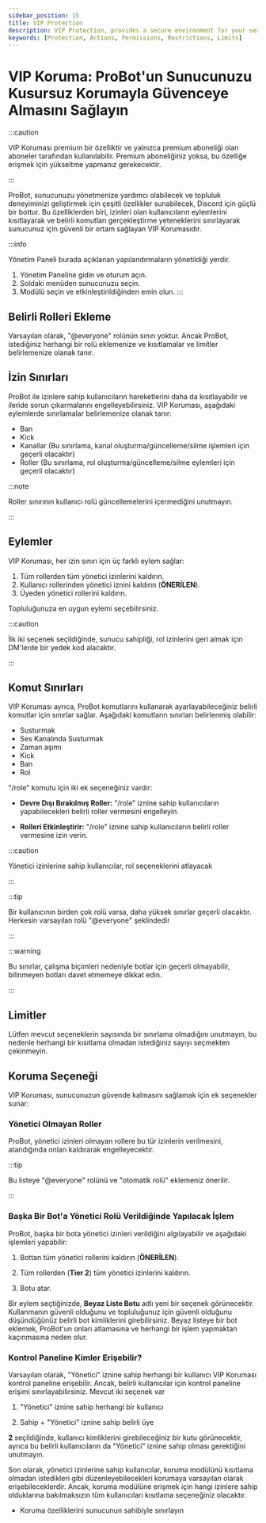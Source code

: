 ```yaml
---
sidebar_position: 15
title: VIP Protection
description: VIP Protection, provides a secure environment for your server by restricting the actions of users with permissions and limiting their ability to perform certain commands and actions.
keywords: [Protection, Actions, Permissions, Restrictions, Limits]
---
```


# VIP Koruma: ProBot'un Sunucunuzu Kusursuz Korumayla Güvenceye Almasını Sağlayın

:::caution 

VIP Koruması premium bir özelliktir ve yalnızca premium aboneliği olan aboneler tarafından kullanılabilir. Premium aboneliğiniz yoksa, bu özelliğe erişmek için yükseltme yapmanız gerekecektir.

:::

ProBot, sunucunuzu yönetmenize yardımcı olabilecek ve topluluk deneyiminizi geliştirmek için çeşitli özellikler sunabilecek, Discord için güçlü bir bottur. Bu özelliklerden biri, izinleri olan kullanıcıların eylemlerini kısıtlayarak ve belirli komutları gerçekleştirme yeteneklerini sınırlayarak sunucunuz için güvenli bir ortam sağlayan VIP Korumasıdır.

:::info

Yönetim Paneli burada açıklanan yapılandırmaların yönetildiği yerdir.

1. Yönetim Paneline gidin ve oturum açın.
2. Soldaki menüden sunucunuzu seçin.
3. Modülü seçin ve etkinleştirildiğinden emin olun.
:::

## Belirli Rolleri Ekleme

Varsayılan olarak, "@everyone" rolünün sınırı yoktur. Ancak ProBot, istediğiniz herhangi bir rolü eklemenize ve kısıtlamalar ve limitler belirlemenize olanak tanır.

## İzin Sınırları

ProBot ile izinlere sahip kullanıcıların hareketlerini daha da kısıtlayabilir ve ileride sorun çıkarmalarını engelleyebilirsiniz. VIP Koruması, aşağıdaki eylemlerde sınırlamalar belirlemenize olanak tanır:

- Ban
- Kick
- Kanallar (Bu sınırlama, kanal oluşturma/güncelleme/silme işlemleri için geçerli olacaktır)
- Roller (Bu sınırlama, rol oluşturma/güncelleme/silme eylemleri için geçerli olacaktır)

:::note 

Roller sınırının kullanıcı rolü güncellemelerini içermediğini unutmayın.

:::

## Eylemler

VIP Koruması, her izin sınırı için üç farklı eylem sağlar:

1. Tüm rollerden tüm yönetici izinlerini kaldırın.
2. Kullanıcı rollerinden yönetici iznini kaldırın (**ÖNERİLEN**).
3. Üyeden yönetici rollerini kaldırın.

Topluluğunuza en uygun eylemi seçebilirsiniz.

:::caution

İlk iki seçenek seçildiğinde, sunucu sahipliği, rol izinlerini geri almak için DM'lerde bir yedek kod alacaktır.

:::

## Komut Sınırları

VIP Koruması ayrıca, ProBot komutlarını kullanarak ayarlayabileceğiniz belirli komutlar için sınırlar sağlar. Aşağıdaki komutların sınırları belirlenmiş olabilir:

- Susturmak
- Ses Kanalında Susturmak
- Zaman aşımı
- Kick
- Ban
- Rol

"/role" komutu için iki ek seçeneğiniz vardır:

- **Devre Dışı Bırakılmış Roller:** "/role" iznine sahip kullanıcıların yapabilecekleri belirli roller vermesini engelleyin.

- **Rolleri Etkinleştirir:** "/role" iznine sahip kullanıcıların belirli roller vermesine izin verin.

:::caution

Yönetici izinlerine sahip kullanıcılar, rol seçeneklerini atlayacak

:::

:::tip

Bir kullanıcının birden çok rolü varsa, daha yüksek sınırlar geçerli olacaktır. Herkesin varsayılan rolü "@everyone" şeklindedir

:::

:::warning

Bu sınırlar, çalışma biçimleri nedeniyle botlar için geçerli olmayabilir, bilinmeyen botları davet etmemeye dikkat edin.

:::

## Limitler

Lütfen mevcut seçeneklerin sayısında bir sınırlama olmadığını unutmayın, bu nedenle herhangi bir kısıtlama olmadan istediğiniz sayıyı seçmekten çekinmeyin.


## Koruma Seçeneği

VIP Koruması, sunucunuzun güvende kalmasını sağlamak için ek seçenekler sunar:

### Yönetici Olmayan Roller

ProBot, yönetici izinleri olmayan rollere bu tür izinlerin verilmesini, atandığında onları kaldırarak engelleyecektir.

:::tip

Bu listeye "@everyone" rolünü ve "otomatik rolü" eklemeniz önerilir.

:::

### Başka Bir Bot'a Yönetici Rolü Verildiğinde Yapılacak İşlem

ProBot, başka bir bota yönetici izinleri verildiğini algılayabilir ve aşağıdaki işlemleri yapabilir:

1. Bottan tüm yönetici rollerini kaldırın (**ÖNERİLEN**).

2. Tüm rollerden (**Tier 2**) tüm yönetici izinlerini kaldırın.

3. Botu atar.

Bir eylem seçtiğinizde, **Beyaz Liste Botu** adlı yeni bir seçenek görünecektir. Kullanmanın güvenli olduğunu ve topluluğunuz için güvenli olduğunu düşündüğünüz belirli bot kimliklerini girebilirsiniz. Beyaz listeye bir bot eklemek, ProBot'un onları atlamasına ve herhangi bir işlem yapmaktan kaçınmasına neden olur.

### Kontrol Paneline Kimler Erişebilir?

Varsayılan olarak, "Yönetici" iznine sahip herhangi bir kullanıcı VIP Koruması kontrol paneline erişebilir. Ancak, belirli kullanıcılar için kontrol paneline erişimi sınırlayabilirsiniz. Mevcut iki seçenek var

1. "Yönetici" iznine sahip herhangi bir kullanıcı

2. Sahip + "Yönetici" iznine sahip belirli üye

**2** seçildiğinde, kullanıcı kimliklerini girebileceğiniz bir kutu görünecektir, ayrıca bu belirli kullanıcıların da "Yönetici" iznine sahip olması gerektiğini unutmayın.

Son olarak, yönetici izinlerine sahip kullanıcılar, koruma modülünü kısıtlama olmadan istedikleri gibi düzenleyebilecekleri korumaya varsayılan olarak erişebileceklerdir. Ancak, koruma modülüne erişmek için hangi izinlere sahip olduklarına bakılmaksızın tüm kullanıcıları kısıtlama seçeneğiniz olacaktır.

- Koruma özelliklerini sunucunun sahibiyle sınırlayın


